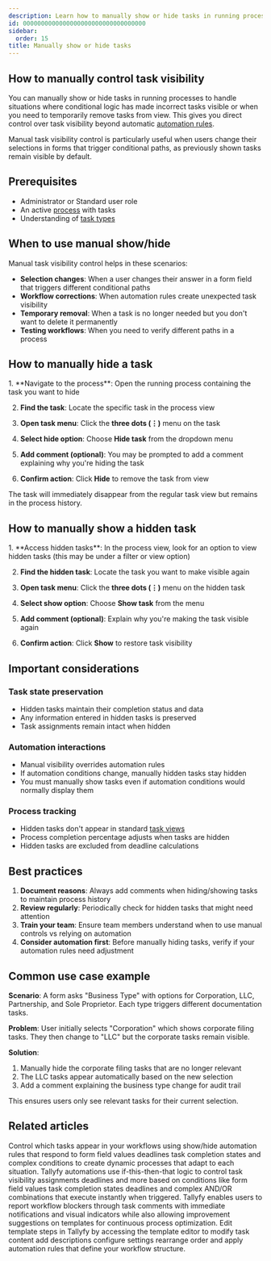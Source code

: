 ```yaml
---
description: Learn how to manually show or hide tasks in running processes to handle conditional workflows when selections change or to temporarily remove tasks that are no longer needed while maintaining workflow flexibility.
id: 0000000000000000000000000000000000
sidebar:
  order: 15
title: Manually show or hide tasks
---
```



## How to manually control task visibility

You can manually show or hide tasks in running processes to handle situations where conditional logic has made incorrect tasks visible or when you need to temporarily remove tasks from view. This gives you direct control over task visibility beyond automatic [automation rules](/products/pro/documenting/templates/automations/).

Manual task visibility control is particularly useful when users change their selections in forms that trigger conditional paths, as previously shown tasks remain visible by default.

## Prerequisites

- Administrator or Standard user role
- An active [process](/products/pro/tracking-and-tasks/processes/) with tasks
- Understanding of [task types](/products/pro/tracking-and-tasks/tasks/what-types-of-tasks-can-i-create-with-tallyfy/)

## When to use manual show/hide

Manual task visibility control helps in these scenarios:

- **Selection changes**: When a user changes their answer in a form field that triggers different conditional paths
- **Workflow corrections**: When automation rules create unexpected task visibility
- **Temporary removal**: When a task is no longer needed but you don't want to delete it permanently
- **Testing workflows**: When you need to verify different paths in a process

## How to manually hide a task

<Steps>
1. **Navigate to the process**: Open the running process containing the task you want to hide

2. **Find the task**: Locate the specific task in the process view

3. **Open task menu**: Click the **three dots (⋮)** menu on the task

4. **Select hide option**: Choose **Hide task** from the dropdown menu

5. **Add comment (optional)**: You may be prompted to add a comment explaining why you're hiding the task

6. **Confirm action**: Click **Hide** to remove the task from view
</Steps>

The task will immediately disappear from the regular task view but remains in the process history.

## How to manually show a hidden task

<Steps>
1. **Access hidden tasks**: In the process view, look for an option to view hidden tasks (this may be under a filter or view option)

2. **Find the hidden task**: Locate the task you want to make visible again

3. **Open task menu**: Click the **three dots (⋮)** menu on the hidden task

4. **Select show option**: Choose **Show task** from the menu

5. **Add comment (optional)**: Explain why you're making the task visible again

6. **Confirm action**: Click **Show** to restore task visibility
</Steps>

## Important considerations

### Task state preservation
- Hidden tasks maintain their completion status and data
- Any information entered in hidden tasks is preserved
- Task assignments remain intact when hidden

### Automation interactions
- Manual visibility overrides automation rules
- If automation conditions change, manually hidden tasks stay hidden
- You must manually show tasks even if automation conditions would normally display them

### Process tracking
- Hidden tasks don't appear in standard [task views](/products/pro/tracking-and-tasks/tasks-view/)
- Process completion percentage adjusts when tasks are hidden
- Hidden tasks are excluded from deadline calculations

## Best practices

1. **Document reasons**: Always add comments when hiding/showing tasks to maintain process history
2. **Review regularly**: Periodically check for hidden tasks that might need attention
3. **Train your team**: Ensure team members understand when to use manual controls vs relying on automation
4. **Consider automation first**: Before manually hiding tasks, verify if your automation rules need adjustment

## Common use case example

**Scenario**: A form asks "Business Type" with options for Corporation, LLC, Partnership, and Sole Proprietor. Each type triggers different documentation tasks.

**Problem**: User initially selects "Corporation" which shows corporate filing tasks. They then change to "LLC" but the corporate tasks remain visible.

**Solution**: 
1. Manually hide the corporate filing tasks that are no longer relevant
2. The LLC tasks appear automatically based on the new selection
3. Add a comment explaining the business type change for audit trail

This ensures users only see relevant tasks for their current selection.


## Related articles
<CardGrid>
<LinkTitleCard header="<b>Automations > Visibility actions</b>" href="/products/pro/documenting/templates/automations/actions/visibility-actions/" > Control which tasks appear in your workflows using show/hide automation rules that respond to form field values deadlines task completion states and complex conditions to create dynamic processes that adapt to each situation. </LinkTitleCard>
<LinkTitleCard header="<b>Automations > Understanding automation logic</b>" href="/products/pro/documenting/templates/automations/" > Tallyfy automations use if-this-then-that logic to control task visibility assignments deadlines and more based on conditions like form field values task completion states deadlines and complex AND/OR combinations that execute instantly when triggered. </LinkTitleCard>
<LinkTitleCard header="<b>Tasks > Report blockers and improvement feedback</b>" href="/products/pro/tracking-and-tasks/tasks/how-to-report-and-resolve-issues-in-tallyfy/" > Tallyfy enables users to report workflow blockers through task comments with immediate notifications and visual indicators while also allowing improvement suggestions on templates for continuous process optimization. </LinkTitleCard>
<LinkTitleCard header="<b>Edit Templates > Edit your steps</b>" href="/products/pro/documenting/templates/edit-templates/edit-steps/" > Edit template steps in Tallyfy by accessing the template editor to modify task content add descriptions configure settings rearrange order and apply automation rules that define your workflow structure. </LinkTitleCard>
</CardGrid>